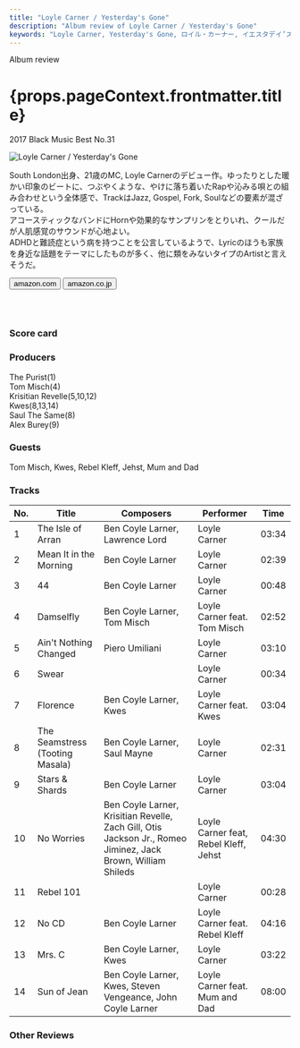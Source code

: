 ```yaml
---
title: "Loyle Carner / Yesterday's Gone"
description: "Album review of Loyle Carner / Yesterday's Gone"
keywords: "Loyle Carner, Yesterday's Gone, ロイル・カーナー, イエスタデイ’ズ・ゴーン"
---
```






<p className="largeP">Album review</p>
<h1 className="h1--no--margin">{props.pageContext.frontmatter.title}</h1>
<p className="largeP">
  <Link to="/best50/2017/">2017 Black Music Best No.31</Link>
</p>

<Row  className="image-card-group">
	<Column colMd={"3"} colLg={"4"} noGutterMdLeft="">
       <ImageCard>

![Loyle Carner / Yesterday's Gone](../../images/cd/loylecarner1L.jpg)

</ImageCard>
	</Column>
	<Column colMd={"4"} colLg={"8"} noGutterMdLeft="">
	<p>
	South London出身、21歳のMC, Loyle Carnerのデビュー作。ゆったりとした暖かい印象のビートに、つぶやくような、やけに落ち着いたRapや沁みる唄との組み合わせという全体感で、TrackはJazz, Gospel, Fork, Soulなどの要素が混ざっている。
	<br/>アコースティックなバンドにHornや効果的なサンプリンをとりいれ、クールだが人肌感覚のサウンドが心地よい。
	<br/>ADHDと難読症という病を持つことを公言しているようで、Lyricのほうも家族を身近な話題をテーマにしたものが多く、他に類をみないタイプのArtistと言えそうだ。
	</p>
    <div>
	  <Button className="button-right-mergin"  href="https://amzn.to/3fEbNzK" kind="primary" size="small" renderIcon={ArrowUpRight24}>
      amazon.com
    </Button>
    <Button className="button-right-mergin"  href="https://amzn.to/30jpJsu" kind="secondary" size="small" renderIcon={ArrowUpRight24}>
      amazon.co.jp
    </Button>
	</div>
	<a href="https://geo.music.apple.com/jp/album/yesterdays-gone/1440893212?mt=1&app=music&ls=1&at=11lcug" style="display:inline-block;overflow:hidden;background:url(https://linkmaker.itunes.apple.com/ja-jp/lockup.svg?releaseDate=2017-01-20&kind=album&bubble=apple_music&style=mono-black) no-repeat;width:180px;height:45px;"></a>
	</Column>
</Row>
<Row >
	<Column colMd={"4"} colLg={"4"} noGutterMdLeft="">
<div>
  <h3>Score card</h3>
	<SliderJS1 value="2" />
	<SliderJS2 value="1" />
	<SliderJS3 value="2" />
  <SliderJS4 value="8" />
</div>
</Column>
<Column colMd={"8"} colLg={"8"} noGutterMdLeft="">
<div>
<h3>Producers</h3>
<p>
	The Purist(1)
	<br/>Tom Misch(4)
	<br/>Krisitian Revelle(5,10,12)
	<br/>Kwes(8,13,14)
	<br/>Saul The Same(8)
	<br/>Alex Burey(9)
</p>
<h3>Guests</h3>
<p>
	Tom Misch, Kwes, Rebel Kleff, Jehst, Mum and Dad
</p>
</div>
</Column>
</Row>

<h3>Tracks</h3>

| No. | Title                           | Composers                                                                                                    | Performer                             | Time  |
| --- | ------------------------------- | ------------------------------------------------------------------------------------------------------------ | ------------------------------------- | ----- |
| 1   | The Isle of Arran               | Ben Coyle Larner, Lawrence Lord                                                                              | Loyle Carner                          | 03:34 |
| 2   | Mean It in the Morning          | Ben Coyle Larner                                                                                             | Loyle Carner                          | 02:39 |
| 3   | 44                              | Ben Coyle Larner                                                                                             | Loyle Carner                          | 00:48 |
| 4   | Damselfly                       | Ben Coyle Larner, Tom Misch                                                                                  | Loyle Carner feat. Tom Misch          | 02:52 |
| 5   | Ain't Nothing Changed           | Piero Umiliani                                                                                               | Loyle Carner                          | 03:10 |
| 6   | Swear                           |                                                                                                              | Loyle Carner                          | 00:34 |
| 7   | Florence                        | Ben Coyle Larner, Kwes                                                                                       | Loyle Carner feat. Kwes               | 03:04 |
| 8   | The Seamstress (Tooting Masala) | Ben Coyle Larner, Saul Mayne                                                                                 | Loyle Carner                          | 02:31 |
| 9   | Stars & Shards                  | Ben Coyle Larner                                                                                             | Loyle Carner                          | 03:04 |
| 10  | No Worries                      | Ben Coyle Larner, Krisitian Revelle, Zach Gill, Otis Jackson Jr., Romeo Jiminez, Jack Brown, William Shileds | Loyle Carner feat, Rebel Kleff, Jehst | 04:30 |
| 11  | Rebel 101                       |                                                                                                              | Loyle Carner                          | 00:28 |
| 12  | No CD                           | Ben Coyle Larner                                                                                             | Loyle Carner feat. Rebel Kleff        | 04:16 |
| 13  | Mrs. C                          | Ben Coyle Larner, Kwes                                                                                       | Loyle Carner                          | 03:22 |
| 14  | Sun of Jean                     | Ben Coyle Larner, Kwes, Steven Vengeance, John Coyle Larner                                                  | Loyle Carner feat. Mum and Dad        | 08:00 |

<h3>Other Reviews</h3>

<Row>
  <Column colMd={3} colLg={3} noGutterMdLeft>
    <Review1 />
  </Column>
</Row>
